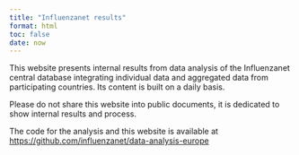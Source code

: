 ```yaml
---
title: "Influenzanet results"
format: html
toc: false
date: now
---
```


This website presents internal results from data analysis of the Influenzanet central database integrating individual data and aggregated data from participating countries.
Its content is built on a daily basis.

Please do not share this website into public documents, it is dedicated to show internal results and process.

The code for the analysis and this website is available at [https://github.com/influenzanet/data-analysis-europe](https://github.com/influenzanet/data-analysis-europe)